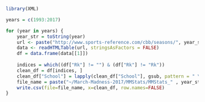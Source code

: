 

```r
library(XML)

years = c(1993:2017)

for (year in years) {
    year_str = toString(year)
    url <- paste("http://www.sports-reference.com/cbb/seasons/", year_str, "-school-stats.html", sep="")
    data <- readHTMLTable(url, stringsAsFactors = FALSE)
    df = data.frame(data[[1]])
    
    indices = which((df["Rk"] != "") & (df["Rk"] != "Rk"))
    clean_df = df[indices, ]
    clean_df["School"] = lapply(clean_df["School"], gsub, pattern = " \\*", replacement = "")$School
    file_name = paste("~/March-Madness-2017/MMStats/MMStats_" , year_str, ".csv", sep="")
    write.csv(file=file_name, x=clean_df, row.names=FALSE)
}
```

